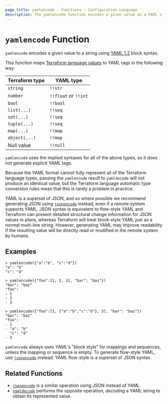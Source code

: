 ```yaml
---
page_title: yamlencode - Functions - Configuration Language
description: The yamlencode function encodes a given value as a YAML string.
---
```


# `yamlencode` Function

`yamlencode` encodes a given value to a string using
[YAML 1.2](https://yaml.org/spec/1.2/spec.html) block syntax.

This function maps
[Terraform language values](/language/expressions/types)
to YAML tags in the following way:

| Terraform type | YAML type            |
| -------------- | -------------------- |
| `string`       | `!!str`              |
| `number`       | `!!float` or `!!int` |
| `bool`         | `!!bool`             |
| `list(...)`    | `!!seq`              |
| `set(...)`     | `!!seq`              |
| `tuple(...)`   | `!!seq`              |
| `map(...)`     | `!!map`              |
| `object(...)`  | `!!map`              |
| Null value     | `!!null`             |

`yamlencode` uses the implied syntaxes for all of the above types, so it does
not generate explicit YAML tags.

Because the YAML format cannot fully represent all of the Terraform language
types, passing the `yamlencode` result to `yamldecode` will not produce an
identical value, but the Terraform language automatic type conversion rules
mean that this is rarely a problem in practice.

YAML is a superset of JSON, and so where possible we recommend generating
JSON using [`jsonencode`](/language/functions/jsonencode) instead, even if
a remote system supports YAML. JSON syntax is equivalent to flow-style YAML
and Terraform can present detailed structural change information for JSON
values in plans, whereas Terraform will treat block-style YAML just as a normal
multi-line string. However, generating YAML may improve readability if the
resulting value will be directly read or modified in the remote system by
humans.

## Examples

```
> yamlencode({"a":"b", "c":"d"})
"a": "b"
"c": "d"

> yamlencode({"foo":[1, 2, 3], "bar": "baz"})
"bar": "baz"
"foo":
- 1
- 2
- 3

> yamlencode({"foo":[1, {"a":"b","c":"d"}, 3], "bar": "baz"})
"bar": "baz"
"foo":
- 1
- "a": "b"
  "c": "d"
- 3
```

`yamlencode` always uses YAML's "block style" for mappings and sequences, unless
the mapping or sequence is empty. To generate flow-style YAML, use
[`jsonencode`](/language/functions/jsonencode) instead: YAML flow-style is a superset
of JSON syntax.

## Related Functions

- [`jsonencode`](/language/functions/jsonencode) is a similar operation using JSON instead
  of YAML.
- [`yamldecode`](/language/functions/yamldecode) performs the opposite operation, _decoding_
  a YAML string to obtain its represented value.
